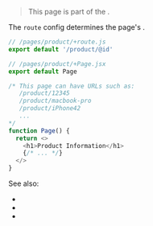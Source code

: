 
> This page is part of the <Link text="V1 design" href="/migration/v1-design" />.

The `route` config determines the page's <Link text="routing" href="/routing" />.

```js
// /pages/product/+route.js
export default '/product/@id'
```

```js
// /pages/product/+Page.jsx
export default Page

/* This page can have URLs such as:
   /product/12345
   /product/macbook-pro
   /product/iPhone42
   ...
*/
function Page() {
  return <>
    <h1>Product Information</h1>
    {/* ... */}
  </>
}
```

See also:
 - <Link href="/filesystem-routing" />
 - <Link href="/route-string" />
 - <Link href="/route-function" />
